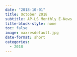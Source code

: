 ```yaml
---
date: "2018-10-01"
title: October 2018
subtitle: AP-LS Monthly E-News
title-block-style: none
toc: false
image: maxresdefault.jpg
date-format: short
categories:
  - 2018
---
```



```{=html}

```